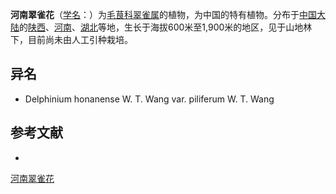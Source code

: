 {{Speciesbox
| name = 河南翠雀花
| status = 
| status_system = 
| image =
| genus = Delphinium
| species = honanense
| authority = W. T. Wang
}}

'''河南翠雀花'''（[[学名|学名]]：{{lang|la|''Delphinium honanense''}}）为[[毛茛科|毛茛科]][[翠雀属|翠雀属]]的植物，为中国的特有植物。分布于[[中国大陆|中国大陆]]的[[陕西|陕西]]、[[河南|河南]]、[[湖北|湖北]]等地，生长于海拔600米至1,900米的地区，见于山地林下，目前尚未由人工引种栽培。

== 异名 ==
* Delphinium honanense W. T. Wang var. piliferum W. T. Wang

== 参考文献 ==
<div class="references-small">
* {{cite web| url =http://www.bioinfo.cn/db05/KmzwSpecies.php?action=view&id=18436| title =河南翠雀花| work =《中国高等植物数据库全库》| publisher =中国科学院微生物研究所| author =昆明植物研究所| accessdate =2009-02-25| deadurl =yes| archiveurl =https://web.archive.org/web/20160305023853/http://www.bioinfo.cn/db05/KmzwSpecies.php?action=view&id=18436| archivedate =2016-03-05}}
</div>
{{Taxonbar|from=Q15228394}}

[[Category:翠雀属|河南翠雀花]]


{{植物小作品}}
